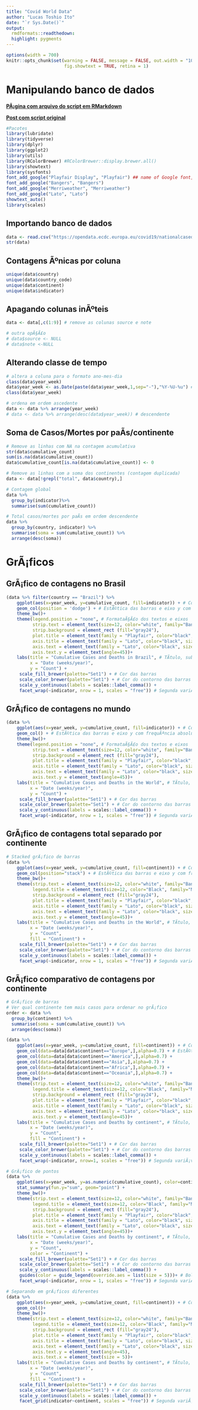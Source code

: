 ```yaml
---
title: "Covid World Data"
author: "Lucas Toshio Ito"
date: "`r Sys.Date()`"
output: 
  rmdformats::readthedown:
  highlight: pygments
---
```


```r
options(width = 700)
knitr::opts_chunk$set(warning = FALSE, message = FALSE, out.width = "100%",
                      fig.showtext = TRUE, retina = 1)
```

# **Manipulando banco de dados**

[**PÃ¡gina com arquivo do script em RMarkdown**](https://github.com/Lcstoshio/Lcstoshio.github.io/blob/main/Covid_WorldData/Code.Rmd)

[**Post com script original**](https://towardsdatascience.com/track-covid-19-data-yourself-with-r-eb3e641cd4b3)

```r
#Pacotes
library(lubridate)
library(tidyverse)
library(dplyr)
library(ggplot2)
library(utils)
library(RColorBrewer) #RColorBrewer::display.brewer.all()
library(showtext)
library(sysfonts)
font_add_google("Playfair Display", "Playfair") ## name of Google font, name that will be used in R
font_add_google("Bangers", "Bangers")
font_add_google("Merriweather", "Merriweather")
font_add_google("Lato", "Lato")
showtext_auto()
library(scales)
```

## **Importando banco de dados**

```r
data <- read.csv("https://opendata.ecdc.europa.eu/covid19/nationalcasedeath_archive/csv/", fileEncoding = "UTF-8-BOM")
str(data)
```     

## **Contagens Ãºnicas por coluna**

```r
unique(data$country)
unique(data$country_code)
unique(data$continent)
unique(data$indicator)
```

## **Apagando colunas inÃºteis**

```r
data <- data[,c(1:9)] # remove as colunas source e note

# outra opÃ§Ã£o
# data$source <- NULL
# data$note <-NULL
```

## **Alterando classe de tempo**

```r
# altera a coluna para o formato ano-mes-dia
class(data$year_week)
data$year_week <- as.Date(paste(data$year_week,1,sep="-"),"%Y-%U-%u") # ano,semana,dia da semana
class(data$year_week)

# ordena em ordem ascedente
data <- data %>% arrange(year_week)
# data <- data %>% arrange(desc(data$year_week)) # descendente
```

## **Soma de Casos/Mortes por paÃ­s/continente**

```r
# Remove as linhas com NA na contagem acumulativa
str(data$cumulative_count)
sum(is.na(data$cumulative_count))
data$cumulative_count[is.na(data$cumulative_count)] <- 0

# Remove as linhas com a soma dos continentes (contagem duplicada)
data <- data[!grepl("total", data$country),]

# Contagem global
data %>%
  group_by(indicator)%>%
  summarise(sum(cumulative_count))

# Total casos/mortes por paÃ­s em ordem descendente
data %>%
  group_by(country, indicator) %>% 
  summarise(soma = sum(cumulative_count)) %>% 
  arrange(desc(soma))
```

# **GrÃ¡ficos**

## **GrÃ¡fico de contagens no Brasil**

```r
(data %>% filter(country == "Brazil") %>%
    ggplot(aes(x=year_week, y=cumulative_count, fill=indicator)) + # Coluna de interesse
    geom_col(position = 'dodge') + # EstÃ©tica das barras e eixo y com frequÃªncia absoluta
    theme_bw()+
    theme(legend.position = "none", # FormataÃ§Ã£o dos textos e eixos
          strip.text = element_text(size=12, color="white", family="Bangers"), 
          strip.background = element_rect (fill="gray24"),
          plot.title = element_text(family = "Playfair", color="black", size=20, face="bold.italic"),
          axis.title = element_text(family = "Lato", color="black", size = 12, face="bold"),
          axis.text = element_text(family = "Lato", color="black", size = 10, face="bold"),
          axis.text.y = element_text(angle=45))+
    labs(title = "Cumulative Cases and Deaths in Brazil", # TÃ­tulo, subtÃ­tulo e tÃ­tulos dos eixos
         x = "Date (weeks/year)", 
         y = "Count") + 
     scale_fill_brewer(palette="Set1") + # Cor das barras
     scale_color_brewer(palette="Set1") + # Cor do contorno das barras
     scale_y_continuous(labels = scales::label_comma()) + 
     facet_wrap(~indicator, nrow = 1, scales = "free")) # Segunda variÃ¡vel separando o grÃ¡fico em mais grÃ¡ficos
```

## **GrÃ¡fico de contagens no mundo**

```r
(data %>%
    ggplot(aes(x=year_week, y=cumulative_count, fill=indicator)) + # Coluna de interesse
    geom_col() + # EstÃ©tica das barras e eixo y com frequÃªncia absoluta
    theme_bw()+
    theme(legend.position = "none", # FormataÃ§Ã£o dos textos e eixos
          strip.text = element_text(size=12, color="white", family="Bangers"), 
          strip.background = element_rect (fill="gray24"),
          plot.title = element_text(family = "Playfair", color="black", size=20, face="bold.italic"),
          axis.title = element_text(family = "Lato", color="black", size = 12, face="bold"),
          axis.text = element_text(family = "Lato", color="black", size = 10, face="bold"),
          axis.text.y = element_text(angle=45))+
    labs(title = "Cumulative Cases and Deaths in the World", # TÃ­tulo, subtÃ­tulo e tÃ­tulos dos eixos
         x = "Date (weeks/year)", 
         y = "Count") + 
     scale_fill_brewer(palette="Set1") + # Cor das barras
     scale_color_brewer(palette="Set1") + # Cor do contorno das barras
     scale_y_continuous(labels = scales::label_comma()) + 
     facet_wrap(~indicator, nrow = 1, scales = "free")) # Segunda variÃ¡vel separando o grÃ¡fico em mais grÃ¡ficos
```

## **GrÃ¡fico de contagens total separado por continente**

```r
# Stacked grÃ¡fico de barras
(data %>%
    ggplot(aes(x=year_week, y=cumulative_count, fill=continent)) + # Coluna de interesse
    geom_col(position="stack") + # EstÃ©tica das barras e eixo y com frequÃªncia absoluta
    theme_bw()+
    theme(strip.text = element_text(size=12, color="white", family="Bangers"), # FormataÃ§Ã£o dos textos e eixos
          legend.title = element_text(size=12, color="Black", family="Merriweather", face="bold.italic"),
          strip.background = element_rect (fill="gray24"),
          plot.title = element_text(family = "Playfair", color="black", size=20, face="bold.italic"),
          axis.title = element_text(family = "Lato", color="black", size = 12, face="bold"),
          axis.text = element_text(family = "Lato", color="black", size = 10, face="bold"),
          axis.text.y = element_text(angle=45))+
    labs(title = "Cumulative Cases and Deaths in the World", # TÃ­tulo, subtÃ­tulo e tÃ­tulos dos eixos
         x = "Date (weeks/year)", 
         y = "Count",
         fill = "Continent") + 
     scale_fill_brewer(palette="Set1") + # Cor das barras
     scale_color_brewer(palette="Set1") + # Cor do contorno das barras
     scale_y_continuous(labels = scales::label_comma()) + 
     facet_wrap(~indicator, nrow = 1, scales = "free")) # Segunda variÃ¡vel separando o grÃ¡fico em mais grÃ¡ficos
```

## **GrÃ¡fico comparativo de contagens por continente**

```r
# GrÃ¡fico de barras
# Ver qual continente tem mais casos para ordenar no grÃ¡fico
order <- data %>%
  group_by(continent) %>% 
  summarise(soma = sum(cumulative_count)) %>% 
  arrange(desc(soma))

(data %>%
    ggplot(aes(x=year_week, y=cumulative_count, fill=continent)) + # Coluna de interesse
    geom_col(data=data[data$continent=="Europe",],alpha=0.7) + # EstÃ©tica das barras e eixo y com frequÃªncia absoluta
    geom_col(data=data[data$continent=="America",],alpha=0.7) +
    geom_col(data=data[data$continent=="Asia",],alpha=0.7) +
    geom_col(data=data[data$continent=="Africa",],alpha=0.7) +
    geom_col(data=data[data$continent=="Oceania",],alpha=0.7) +
    theme_bw()+
    theme(strip.text = element_text(size=12, color="white", family="Bangers"), # FormataÃ§Ã£o dos textos e eixos
          legend.title = element_text(size=12, color="Black", family="Merriweather", face="bold.italic"),
          strip.background = element_rect (fill="gray24"),
          plot.title = element_text(family = "Playfair", color="black", size=20, face="bold.italic"),
          axis.title = element_text(family = "Lato", color="black", size = 12, face="bold"),
          axis.text = element_text(family = "Lato", color="black", size = 10, face="bold"),
          axis.text.y = element_text(angle=45))+
    labs(title = "Cumulative Cases and Deaths by continent", # TÃ­tulo, subtÃ­tulo e tÃ­tulos dos eixos
         x = "Date (weeks/year)", 
         y = "Count",
         fill = "Continent") + 
     scale_fill_brewer(palette="Set1") + # Cor das barras
     scale_color_brewer(palette="Set1") + # Cor do contorno das barras
     scale_y_continuous(labels = scales::label_comma()) + 
     facet_wrap(~indicator, nrow=1, scales = "free")) # Segunda variÃ¡vel separando o grÃ¡fico em mais grÃ¡ficos
```

```r
# GrÃ¡fico de pontos
(data %>%
    ggplot(aes(x=year_week, y=as.numeric(cumulative_count), color=continent)) + # Coluna de interesse
    stat_summary(fun.y="sum", geom="point") +
    theme_bw()+
    theme(strip.text = element_text(size=12, color="white", family="Bangers"), # FormataÃ§Ã£o dos textos e eixos
          legend.title = element_text(size=12, color="Black", family="Merriweather", face="bold.italic"),
          strip.background = element_rect (fill="gray24"),
          plot.title = element_text(family = "Playfair", color="black", size=20, face="bold.italic"),
          axis.title = element_text(family = "Lato", color="black", size = 12, face="bold"),
          axis.text = element_text(family = "Lato", color="black", size = 10, face="bold"),
          axis.text.y = element_text(angle=45))+
    labs(title = "Cumulative Cases and Deaths by continent", # TÃ­tulo, subtÃ­tulo e tÃ­tulos dos eixos
         x = "Date (weeks/year)", 
         y = "Count",
         color = "Continent") + 
     scale_fill_brewer(palette="Set1") + # Cor das barras
     scale_color_brewer(palette="Set1") + # Cor do contorno das barras
     scale_y_continuous(labels = scales::label_comma()) +
     guides(color = guide_legend(override.aes = list(size = 5)))+ # Bolinhas da legenda
     facet_wrap(~indicator, nrow = 1, scales = "free")) # Segunda variÃ¡vel separando o grÃ¡fico em mais grÃ¡ficos
```

```r
# Separando em grÃ¡ficos diferentes
(data %>%
    ggplot(aes(x=year_week, y=cumulative_count, fill=continent)) + # Coluna de interesse
    geom_col()+
    theme_bw()+
    theme(strip.text = element_text(size=12, color="white", family="Bangers"), # FormataÃ§Ã£o dos textos e eixos
          legend.title = element_text(size=12, color="Black", family="Merriweather", face="bold.italic"),
          strip.background = element_rect (fill="gray24"),
          plot.title = element_text(family = "Playfair", color="black", size=20, face="bold.italic"),
          axis.title = element_text(family = "Lato", color="black", size = 12, face="bold"),
          axis.text = element_text(family = "Lato", color="black", size = 10, face="bold"),
          axis.text.y = element_text(angle=45),
          axis.text.x = element_text(size = 5))+
    labs(title = "Cumulative Cases and Deaths by continent", # TÃ­tulo, subtÃ­tulo e tÃ­tulos dos eixos
         x = "Date (weeks/year)", 
         y = "Count",
         fill = "Continent") + 
     scale_fill_brewer(palette="Set1") + # Cor das barras
     scale_color_brewer(palette="Set1") + # Cor do contorno das barras
     scale_y_continuous(labels = scales::label_comma()) + 
     facet_grid(indicator~continent, scales = "free")) # Segunda variÃ¡vel separando o grÃ¡fico em mais grÃ¡ficos
```

